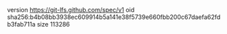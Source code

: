version https://git-lfs.github.com/spec/v1
oid sha256:b4b08bb3938ec609914b5a141e38f5739e660fbb200c67daefa62fdb3fab711a
size 113286
